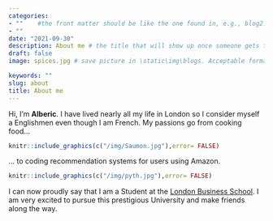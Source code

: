 ```yaml
---
categories:  
- ""    #the front matter should be like the one found in, e.g., blog2.md. It cannot be like the normal Rmd we used
- ""
date: "2021-09-30"
description: About me # the title that will show up once someone gets to this page
draft: false
image: spices.jpg # save picture in \static\img\blogs. Acceptable formats= jpg, jpeg, or png . Your iPhone pics wont work

keywords: ""
slug: about
title: About me
---
```


Hi, I'm **Alberic**. I have lived nearly all my life in London so I consider myself a Englishmen even though I am French. My passions go from cooking food...


```r
knitr::include_graphics(c("/img/Saumon.jpg"),error= FALSE)
```

... to coding recommendation systems for users using Amazon.

```r
knitr::include_graphics(c("/img/pyth.jpg"),error= FALSE)
```

I can now proudly say that I am a Student at the [London Business School](https://www.london.edu/). I am very excited to pursue this prestigious University and make friends along the way.
